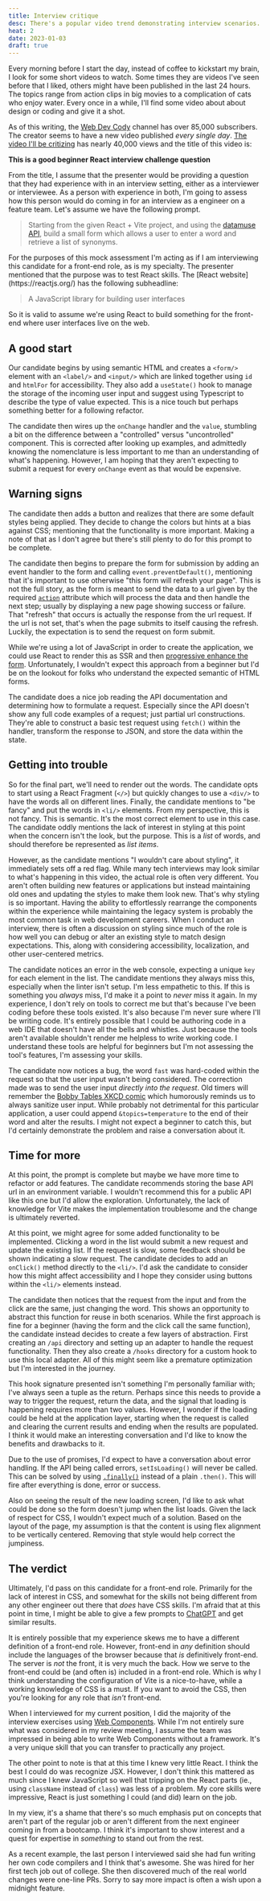 ```yaml
---
title: Interview critique
desc: There's a popular video trend demonstrating interview scenarios. In this post, I'll provide some feedback on one exercise in particular based on my experience as both an interviewer and interviewee.
heat: 2
date: 2023-01-03
draft: true
---
```



Every morning before I start the day, instead of coffee to kickstart my brain, I look for some short videos to watch. Some times they are videos I've seen before that I liked, others might have been published in the last 24 hours. The topics range from action clips in big movies to a complication of cats who enjoy water. Every once in a while, I'll find some video about about design or coding and give it a shot.

As of this writing, the [Web Dev Cody](https://www.youtube.com/@WebDevCody) channel has over 85,000 subscribers. The creator seems to have a new video published _every single day_. [The video I'll be critizing](https://www.youtube.com/watch?v=-Rtlnsgbc0k) has nearly 40,000 views and the title of this video is:

**This is a good beginner React interview challenge question**

From the title, I assume that the presenter would be providing a question that they had experience with in an interview setting, either as a interviewer or interviewee. As a person with experience in both, I'm going to assess how this person would do coming in for an interview as a engineer on a feature team. Let's assume we have the following prompt.

> Starting from the given React + Vite project, and using the [datamuse API](https://www.datamuse.com/api/), build a small form which allows a user to enter a word and retrieve a list of synonyms.

<Aside>
For the purposes of this mock assessment I'm acting as if I am interviewing this candidate for a front-end role, as is my specialty. The presenter mentioned that the purpose was to test React skills. The [React website](https://reactjs.org/) has the following subheadline:

> A JavaScript library for building user interfaces

So it is valid to assume we're using React to build something for the front-end where user interfaces live on the web.
</Aside>

## A good start

Our candidate begins by using semantic HTML and creates a `<form/>` element with an `<label/>` and `<input/>` which are linked together using `id` and `htmlFor` for accessibility. They also add a `useState()` hook to manage the storage of the incoming user input and suggest using Typescript to describe the type of value expected. This is a nice touch but perhaps something better for a following refactor.

The candidate then wires up the `onChange` handler and the `value`, stumbling a bit on the difference between a "controlled" versus "uncontrolled" component. This is corrected after looking up examples, and admittedly knowing the nomenclature is less important to me than an understanding of what's happening. However, I am hoping that they aren't expecting to submit a request for every `onChange` event as that would be expensive.

## Warning signs

The candidate then adds a button and realizes that there are some default styles being applied. They decide to change the colors but hints at a bias against CSS; mentioning that the functionality is more important. Making a note of that as I don't agree but there's still plenty to do for this prompt to be complete.

The candidate then begins to prepare the form for submission by adding an event handler to the form and calling `event.preventDefault()`, mentioning that it's important to use otherwise "this form will refresh your page". This is not the full story, as the form is meant to send the data to a url given by the required [`action`](https://developer.mozilla.org/en-US/docs/Web/HTML/Element/form#attr-action) attribute which will process the data and then handle the next step; usually by displaying a new page showing success or failure. That "refresh" that occurs is actually the response from the url request. If the url is not set, that's when the page submits to itself causing the refresh. Luckily, the expectation is to send the request on form submit.

While we're using a lot of JavaScript in order to create the application, we could use React to render this as SSR and then [progressive enhance the form](https://www.bram.us/2022/04/22/progressive-enhancement-and-html-forms-use-formdata/). Unfortunately, I wouldn't expect this approach from a beginner but I'd be on the lookout for folks who understand the expected semantic of HTML forms.

The candidate does a nice job reading the API documentation and determining how to formulate a request. Especially since the API doesn't show any full code examples of a request; just partial url constructions. They're able to construct a basic test request using `fetch()` within the handler, transform the response to JSON, and store the data within the state.

## Getting into trouble

So for the final part, we'll need to render out the words. The candidate opts to start using a React Fragment (`</>`) but quickly changes to use a `<div/>` to have the words all on different lines. Finally, the candidate mentions to "be fancy" and put the words in `<li/>` elements. From my perspective, this is not fancy. This is semantic. It's the most correct element to use in this case. The candidate oddly mentions the lack of interest in styling at this point when the concern isn't the look, but the purpose. This is a _list_ of words, and should therefore be represented as _list items_.

However, as the candidate mentions "I wouldn't care about styling", it immediately sets off a red flag. While many tech interviews may look similar to what's happening in this video, the actual role is often very different. You aren't often building new features or applications but instead maintaining old ones and updating the styles to make them look new. That's why styling is so important. Having the ability to effortlessly rearrange the components within the experience while maintaining the legacy system is probably the most common task in web development careers. When I conduct an interview, there is often a discussion on styling since much of the role is how well you can debug or alter an existing style to match design expectations. This, along with considering accessibility, localization, and other user-centered metrics.

The candidate notices an error in the web console, expecting a unique `key` for each element in the list. The candidate mentions they always miss this, especially when the linter isn't setup. I'm less empathetic to this. If this is something you _always_ miss, I'd make it a point to _never_ miss it again. In my experience, I don't rely on tools to correct me but that's because I've been coding before these tools existed. It's also because I'm never sure where I'll be writing code. It's entirely possible that I could be authoring code in a web IDE that doesn't have all the bells and whistles. Just because the tools aren't available shouldn't render me helpless to write working code. I understand these tools are helpful for beginners but I'm not assessing the tool's features, I'm assessing your skills.

The candidate now notices a bug, the word `fast` was hard-coded within the request so that the user input wasn't being considered. The correction made was to send the user input _directly into the request_. Old timers will remember the [Bobby Tables XKCD comic](https://xkcd.com/327/) which humorously reminds us to always sanitize user input. While probably not detrimental for this particular application, a user could append `&topics=temperature` to the end of their word and alter the results. I might not expect a beginner to catch this, but I'd certainly demonstrate the problem and raise a conversation about it.

## Time for more

At this point, the prompt is complete but maybe we have more time to refactor or add features. The candidate recommends storing the base API url in an environment variable. I wouldn't recommend this for a public API like this one but I'd allow the exploration. Unfortunately, the lack of knowledge for Vite makes the implementation troublesome and the change is ultimately reverted.

At this point, we might agree for some added functionality to be implemented. Clicking a word in the list would submit a new request and update the existing list. If the request is slow, some feedback should be shown indicating a slow request. The candidate decides to add an `onClick()` method directly to the `<li/>`. I'd ask the candidate to consider how this might affect accessibility and I hope they consider using buttons within the `<li/>` elements instead.

The candidate then notices that the request from the input and from the click are the same, just changing the word. This shows an opportunity to abstract this function for reuse in both scenarios. While the first approach is fine for a beginner (having the form and the click call the same function), the candidate instead decides to create a few layers of abstraction. First creating an `/api` directory and setting up an adapter to handle the request functionality. Then they also create a `/hooks` directory for a custom hook to use this local adapter. All of this might seem like a premature optimization but I'm interested in the journey.

This hook signature presented isn't something I'm personally familiar with; I've always seen a tuple as the return. Perhaps since this needs to provide a way to trigger the request, return the data, and the signal that loading is happening requires more than two values. However, I wonder if the loading could be held at the application layer, starting when the request is called and clearing the current results and ending when the results are populated. I think it would make an interesting conversation and I'd like to know the benefits and drawbacks to it.

Due to the use of promises, I'd expect to have a conversation about error handling. If the API being called errors, `setIsLoading()` will never be called. This can be solved by using [`.finally()`](https://developer.mozilla.org/en-US/docs/Web/JavaScript/Reference/Global_Objects/Promise/finally) instead of a plain `.then()`. This will fire after everything is done, error or success.

Also on seeing the result of the new loading screen, I'd like to ask what could be done so the form doesn't jump when the list loads. Given the lack of respect for CSS, I wouldn't expect much of a solution. Based on the layout of the page, my assumption is that the content is using flex alignment to be vertically centered. Removing that style would help correct the jumpiness.

## The verdict

Ultimately, I'd pass on this candidate for a front-end role. Primarily for the lack of interest in CSS, and somewhat for the skills not being different from any other engineer out there that _does_ have CSS skills. I'm afraid that at this point in time, I might be able to give a few prompts to [ChatGPT](https://openai.com/blog/chatgpt/) and get similar results.

It is entirely possible that my experience skews me to have a different definition of a front-end role. However, front-end in _any_ definition should include the languages of the browser because that _is_ definitively front-end. The server is _not_ the front, it is very much the back. How we serve to the front-end could be (and often is) included in a front-end role. Which is why I think understanding the configuration of Vite is a nice-to-have, while a working knowledge of CSS is a must. If you want to avoid the CSS, then you're looking for any role that _isn't_ front-end.

When I interviewed for my current position, I did the majority of the interview exercises using [Web Components](https://developer.mozilla.org/en-US/docs/Web/Web_Components). While I'm not entirely sure what was considered in my review meeting, I assume the team was impressed in being able to write Web Components without a framework. It's a very unique skill that you can transfer to practically any project.

The other point to note is that at this time I knew very little React. I think the best I could do was recognize JSX. However, I don't think this mattered as much since I knew JavaScript so well that tripping on the React parts (ie., using `className` instead of `class`) was less of a problem. My core skills were impressive, React is just something I could (and did) learn on the job.

In my view, it's a shame that there's so much emphasis put on concepts that aren't part of the regular job or aren't different from the next engineer coming in from a bootcamp. I think it's important to show interest and a quest for expertise in _something_ to stand out from the rest. 

As a recent example, the last person I interviewed said she had fun writing her own code compilers and I think that's awesome. She was hired for her first tech job out of college. She then discovered much of the real world changes were one-line PRs. Sorry to say more impact is often a wish upon a midnight feature.